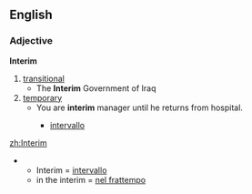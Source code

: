 ==English==
===Adjective===
'''Interim'''
# [[transitional]]
#* The '''Interim''' Government of Iraq
# [[temporary]]
#* You are '''interim''' manager until he returns from hospital.
#**{{it}} [[intervallo]]
[[zh:Interim]]

*{{it}} 
** Interim = [[intervallo]]
**in the interim = [[nel frattempo]]